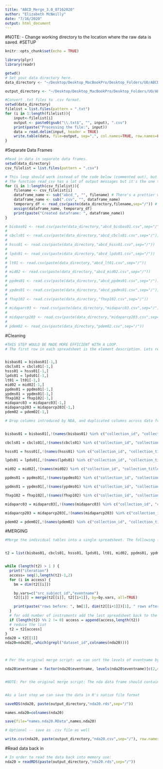 ```yaml
---
title: "ABCD_Merge_3.0_07162020"
author: "Elizabeth McNeilly"
date: "7/16/2020"
output: html_document
---
```


#NOTE: 
- Change working directory to the location where the raw data is saved. 
#SETUP
```r
knitr::opts_chunk$set(echo = TRUE)

library(plyr)
library(readr)

getwd()
# Set your data directory here.
data_directory <- "~/Desktop/Desktop_MacBookPro/Desktop_Folders/UO/ABCD_Workshop/Data_Analysis_3.0/test"

output_directory <- "~/Desktop/Desktop_MacBookPro/Desktop_Folders/UO/ABCD_Workshop/Data_Analysis_3.0/Output"

#Convert .txt files to .csv format. 
setwd(data_directory)
filelist = list.files(pattern = ".txt")
for (i in 1:length(filelist)){
    input<-filelist[i]
    output <- paste0(gsub("\\.txt$", "", input), ".csv")
    print(paste("Processing the file:", input))
    data = read.delim(input, header = TRUE)   
    write.table(data, file=output, sep=",", col.names=TRUE, row.names=FALSE)
}
```



#Separate Data Frames
```r

#Read in data in separate data frames.
setwd(data_directory)
csv_filelist = list.files(pattern = ".csv")

# This loop should work instead of the code below (commented out), but if not then use that instead.
# The function read_csv has a lot of output messages but it's the one that worked for all of them.
for (i in 1:length(csv_filelist)){
    filename <- csv_filelist[i]
    dataframe_name <- sub("abcd_", "", filename) # There's a prettier way to do this, but not all of them have "abcd" in the title, so will just do this for now.
    dataframe_name <- sub(".csv", "", dataframe_name)
    temporary_df <- read_csv(paste(data_directory,filename,sep="/")) # Create a temporary dataframe and then rename it based on the name of the file.
    assign(dataframe_name, temporary_df)
    print(paste("Created dataframe: ", dataframe_name))
}

# bisbas01 <- read.csv(paste(data_directory,"abcd_bisbas01.csv",sep="/"))
# 
# cbcls01 <- read.csv(paste(data_directory,"abcd_cbcls01.csv",sep="/"))
# 
# hsss01 <- read.csv(paste(data_directory,"abcd_hsss01.csv",sep="/"))
# 
# lpds01 <- read_csv(paste(data_directory,"abcd_lpds01.csv",sep="/"))
# 
# lt01 <- read.csv(paste(data_directory,"abcd_lt01.csv",sep="/"))
# 
# mid02 <- read.csv(paste(data_directory,"abcd_mid02.csv",sep="/"))
# 
# ppdms01 <- read.csv(paste(data_directory,"abcd_ppdms01.csv",sep="/"))
# 
# ypdms01 <- read.csv(paste(data_directory,"abcd_ypdms01.csv",sep="/"))
# 
# fhxp102 <- read.csv(paste(data_directory,"fhxp102.csv",sep="/"))
# 
# midaparc03 <- read.csv(paste(data_directory,"midaparc03.csv",sep="/"))
# 
# midaparcp203 <- read.csv(paste(data_directory,"midaparcp203.csv",sep="/"))
# 
# pdem02 <- read_csv(paste(data_directory,"pdem02.csv",sep="/"))
```


#Cleaning
```r
#THIS STEP WOULD BE MADE MORE EFFICIENT WITH A LOOP.
# The first row in each spreadsheet is the element description. Lets remove those for our data tables. This information is already present in the [ABCD Data Dictionaries](https://ndar.nih.gov/data_dictionary.html?source=ABCD%2BRelease%2B2.0&submission=ALL).


bisbas01 = bisbas01[-1,]
cbcls01 = cbcls01[-1,]
hsss01 = hsss01[-1,]
lpds01 = lpds01[-1,]
lt01 = lt01[-1,]
mid02 = mid02[-1,]
ppdms01 = ppdms01[-1,]
ypdms01 = ypdms01[-1,]
fhxp102 = fhxp102[-1,]
midaparc03 = midaparc03[-1,]
midaparcp203 = midaparcp203[-1,]
pdem02 = pdem02[-1,]

```


```r
# Drop columns introduced by NDA, and duplicated columns across data frames. Keep the Longitudinal Tracking data (lt01) as the anchor (Do not remove the columns from lt01.)


bisbas01 = bisbas01[,!(names(bisbas01) %in% c("collection_id", "collection_title", "subjectkey", "interview_age","interview_date","sex"))]

cbcls01 = cbcls01[,!(names(cbcls01) %in% c("collection_id", "collection_title", "subjectkey", "interview_age","interview_date","sex"))]

hsss01 = hsss01[,!(names(hsss01) %in% c("collection_id", "collection_title", "subjectkey", "interview_age","interview_date","sex"))]

lpds01 = lpds01[,!(names(lpds01) %in% c("collection_id", "collection_title", "subjectkey","interview_age","interview_date","sex"))]

mid02 = mid02[,!(names(mid02) %in% c("collection_id", "collection_title", "subjectkey", "interview_age","interview_date","sex"))]

ppdms01 = ppdms01[,!(names(ppdms01) %in% c("collection_id", "collection_title", "subjectkey", "interview_age","interview_date","sex"))]

ypdms01 = ypdms01[,!(names(ypdms01) %in% c("collection_id", "collection_title", "subjectkey", "interview_age","interview_date","sex"))]

fhxp102 = fhxp102[,!(names(fhxp102) %in% c("collection_id", "collection_title", "subjectkey", "interview_age","interview_date","sex"))]

midaparc03 = midaparc03[,!(names(midaparc03) %in% c("collection_id", "collection_title", "subjectkey","interview_age","interview_date","sex"))]

midaparcp203 = midaparcp203[,!(names(midaparcp203) %in% c("collection_id", "collection_title", "subjectkey", "interview_age","interview_date","sex"))]

pdem02 = pdem02[,!(names(pdem02) %in% c("collection_id", "collection_title", "subjectkey"))]

```


#MERGING
```r
#Merge the individual tables into a single spreadsheet. The following loop performs repeated merging operations between pairs of spreadsheets.


t2 = list(bisbas01, cbcls01, hsss01, lpds01, lt01, mid02, ppdms01, ypdms01, fhxp102, midaparc03, midaparcp203, pdem02)


while (length(t2) > 1 ) {
  print("iteration")
  access= seq(1,length(t2)-1,2)
  for (i in access) {
    bm = dim(t2[[i]])

    by.vars=c("src_subject_id","eventname")
    t2[[i]] = merge(t2[[i]], t2[[i+1]], by=by.vars, all=TRUE)

    print(paste("rows before: ", bm[1], dim(t2[[i+1]])[1], " rows after: ",dim(t2[[i]])[1], "indices: ",i,i+1," columns: ",bm[2],"+",dim(t2[[i+1]])[2], " = ",dim(t2[[i]])[2]))
  }
  # for odd number of instruments add the last spreadsheet back to the list
  if (length(t2) %% 2 != 0) access = append(access,length(t2))
  # reduce the list
  t2 = t2[access]
}
nda20 = t2[[1]]
nda20=nda20[,-which(grepl("dataset_id",colnames(nda20)))]



# Per the original merge script: we can sort the levels of eventname by timepoint.

nda20$eventname = factor(nda20$eventname, levels(nda20$eventname)[c(2,4,1,3)])


#NOTE: Per the original merge script: The nda data frame should contain 27,368 rows (baseline: 11,875; 6 month: 8,623; 1 year: 4,951; and 18 month: 1,919).


#As a last step we can save the data in R's native file format

saveRDS(nda20, paste(output_directory,"nda20.rds",sep="/"))

names.nda20=colnames(nda20)

save(file="names.nda20.RData",names.nda20)

# Optional -- save as .csv file as well

write.csv(nda20, paste(output_directory,"nda20.csv",sep="/"), row.names = FALSE)
```

#Read data back in
```r
# In order to read the data back into memory use:
nda20 = readRDS(paste(output_directory,"nda20.rds",sep="/"))

```


